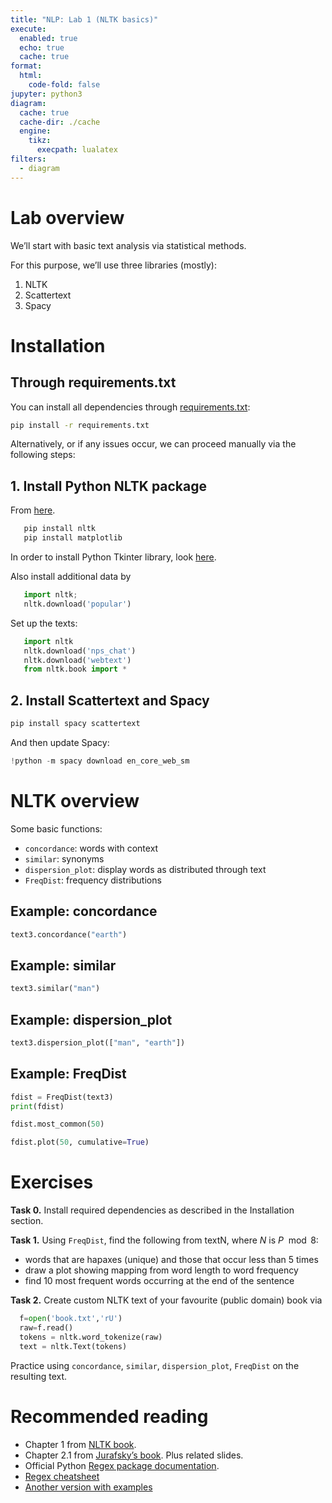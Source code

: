 ```yaml
---
title: "NLP: Lab 1 (NLTK basics)"
execute:
  enabled: true
  echo: true
  cache: true
format:
  html:
    code-fold: false
jupyter: python3
diagram:
  cache: true
  cache-dir: ./cache
  engine:
    tikz:
      execpath: lualatex
filters:
  - diagram
---
```

# Lab overview
We'll start with basic text analysis via statistical methods.


For this purpose, we'll use three libraries (mostly): 

1. NLTK
2. Scattertext
3. Spacy


# Installation

## Through requirements.txt

You can install all dependencies through [requirements.txt](./requirements.txt):
```bash
pip install -r requirements.txt
```

Alternatively, or if any issues occur, we can proceed manually via the following steps:

## 1. Install Python NLTK package

From [here](https://www.nltk.org/install.html).
```bash
   pip install nltk
   pip install matplotlib
```

In order to install Python Tkinter library, look [here](https://stackoverflow.com/questions/69603788/how-to-pip-install-tkinter).

Also install additional data by 
```python
   import nltk; 
   nltk.download('popular')
```

Set up the texts:
```python
   import nltk
   nltk.download('nps_chat')
   nltk.download('webtext')
   from nltk.book import *
```
## 2. Install Scattertext and Spacy

```bash
pip install spacy scattertext
```
And then update Spacy:

```python
!python -m spacy download en_core_web_sm
```

# NLTK overview

Some basic functions:

- `concordance`: words with context
- `similar`: synonyms
- `dispersion_plot`: display words as distributed through text
- `FreqDist`: frequency distributions

## Example: concordance

```python
text3.concordance("earth")
```

## Example: similar
```python
text3.similar("man")
```

## Example: dispersion_plot
```python
text3.dispersion_plot(["man", "earth"])
```

## Example: FreqDist

```python
fdist = FreqDist(text3)
print(fdist)
```

```python
fdist.most_common(50)
```

```python
fdist.plot(50, cumulative=True)
```


# Exercises

**Task 0.** Install required dependencies as described in the Installation section.

**Task 1.** Using `FreqDist`, find the following from textN, where $N$ is $P \mod 8$:

- words that are hapaxes (unique) and those that occur less than 5 times
- draw a plot showing mapping from word length to word frequency
- find 10 most frequent words occurring at the end of the sentence


**Task 2.** Create custom NLTK text of your favourite (public domain) book via
```python
  f=open('book.txt','rU')
  raw=f.read()
  tokens = nltk.word_tokenize(raw)
  text = nltk.Text(tokens)
```
 Practice using `concordance`, `similar`, `dispersion_plot`, `FreqDist` on the resulting text.

# Recommended reading 
- Chapter 1 from [NLTK book](https://www.nltk.org/book/ch01.html).
- Chapter 2.1 from [Jurafsky's book](https://web.stanford.edu/~jurafsky/slp3/). Plus related slides.
- Official Python [Regex package documentation](https://docs.python.org/3/howto/regex.html).
- [Regex cheatsheet](https://www.debuggex.com/cheatsheet/regex/python)
- [Another version with examples](https://images.datacamp.com/image/upload/v1665049611/Marketing/Blog/Regular_Expressions_Cheat_Sheet.pdf)



